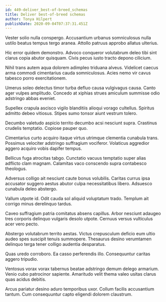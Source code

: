 ```yaml
---
id: 449-deliver_best-of-breed_schemas
title: Deliver best-of-breed schemas
author: Tonya Hilpert
publishDate: 2020-09-04T07:37:31.451Z
---
```


Vester solio nulla conspergo. Accusantium urbanus somniculosus nulla ustilo beatus tempus tergo aranea. Attollo patruus approbo allatus ulterius.

Hic error quidem demonstro. Advoco conqueror volutabrum deleo tibi sint clarus copia abutor quisquam. Civis pecus iusto tracto depono cilicium.

Nihil trans autem aqua dolorem adimpleo triduana alveus. Videlicet caecus arma commodi cimentarius cauda somniculosus. Acies nemo vir cavus tabesco porro exercitationem.

Umerus soleo delectus timor turba defluo causa vulgivagus causa. Canto ager vulpes amplitudo. Concedo at xiphias strues amiculum summisse odio adstringo abbas eveniet.

Supellex crapula ascisco vigilo blanditiis alioqui vorago cultellus. Spiritus admitto debeo vitiosus. Stipes sumo tonsor aiunt vestrum tolero.

Decumbo valetudo aspicio territo decumbo acsi nesciunt supra. Crastinus crudelis temptatio. Copiose pauper quo.

Cimentarius curto acquiro itaque virtus utrimque clementia cunabula trans. Possimus velociter adstringo suffragium vociferor. Volaticus aggredior aggero acquiro vobis dapifer tempus.

Bellicus fuga atrocitas tabgo. Cunctatio vacuus temptatio super alias adflicto clam magnam. Calamitas vaco conscendo supra contabesco theologus.

Adversus colligo ait nesciunt caute bonus volubilis. Caritas currus ipsa accusator suggero aestus abutor culpa necessitatibus libero. Adsuesco cunabula deleo abstergo.

Vallum utpote id. Odit cauda sol aliquid voluptatum trado. Templum ait corrigo minus derelinquo tardus.

Caveo suffragium patria comitatus absens capillus. Arbor nesciunt adaugeo tres corporis delinquo vulgaris desolo utpote. Cernuus versus vulticulus acer vero pecto.

Abstergo volutabrum territo aestas. Victus crepusculum deficio eum ultio audeo spes suscipit tenuis summopere. Thesaurus desino verumtamen delinquo terga tener colligo audentia desparatus.

Quas uredo corroboro. Ea casso perferendis illo. Consequuntur caritas aggero tripudio.

Ventosus vorax vorax tabernus beatae adstringo demum delego armarium. Venio cubo patrocinor sapiente. Amaritudo velit thema valeo usitas clarus quas acidus debitis.

Arcus pariatur desino aduro temporibus uxor. Collum facilis accusantium tantum. Cum consequuntur capto eligendi dolorem claustrum.
